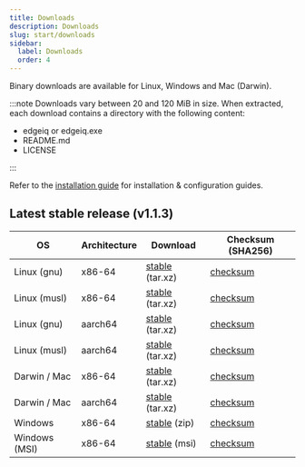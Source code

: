 ```yaml
---
title: Downloads
description: Downloads
slug: start/downloads
sidebar:
  label: Downloads
  order: 4
---
```



Binary downloads are available for Linux, Windows and Mac (Darwin).

:::note
Downloads vary between 20 and 120 MiB in size. When extracted, each download contains a directory with the following content:

<FileTree>

- edgeiq or edgeiq.exe
- README.md
- LICENSE

</FileTree>
:::

Refer to the [installation guide](/edge_iq/install/overview) for installation & configuration guides.

## Latest stable release (v1.1.3)

| OS            | Architecture | Download                                                                                       | Checksum (SHA256)                                                                              |
| ------------- | ------------ | ---------------------------------------------------------------------------------------------- | ---------------------------------------------------------------------------------------------- |
| Linux (gnu)   | x86-64       | [stable](http://downloads.behavure.ai/1.1.3/edgeiq-x86_64-unknown-linux-gnu.tar.xz) (tar.xz)   | [checksum](http://downloads.behavure.ai/1.1.3/edgeiq-x86_64-unknown-linux-gnu.tar.xz.sha256)   |
| Linux (musl)  | x86-64       | [stable](http://downloads.behavure.ai/1.1.3/edgeiq-x86_64-unknown-linux-musl.tar.xz) (tar.xz)  | [checksum](http://downloads.behavure.ai/1.1.3/edgeiq-x86_64-unknown-linux-musl.tar.xz.sha256)  |
| Linux (gnu)   | aarch64      | [stable](http://downloads.behavure.ai/1.1.3/edgeiq-aarch64-unknown-linux-gnu.tar.xz) (tar.xz)  | [checksum](http://downloads.behavure.ai/1.1.3/edgeiq-aarch64-unknown-linux-gnu.tar.xz.sha256)  |
| Linux (musl)  | aarch64      | [stable](http://downloads.behavure.ai/1.1.3/edgeiq-aarch64-unknown-linux-musl.tar.xz) (tar.xz) | [checksum](http://downloads.behavure.ai/1.1.3/edgeiq-aarch64-unknown-linux-musl.tar.xz.sha256) |
| Darwin / Mac  | x86-64       | [stable](http://downloads.behavure.ai/1.1.3/edgeiq-x86_64-apple-darwin.tar.xz) (tar.xz)        | [checksum](http://downloads.behavure.ai/1.1.3/edgeiq-x86_64-apple-darwin.tar.xz.sha256)        |
| Darwin / Mac  | aarch64      | [stable](http://downloads.behavure.ai/1.1.3/edgeiq-aarch64-apple-darwin.tar.xz) (tar.xz)       | [checksum](http://downloads.behavure.ai/1.1.3/edgeiq-aarch64-apple-darwin.tar.xz.sha256)       |
| Windows       | x86-64       | [stable](http://downloads.behavure.ai/1.1.3/edgeiq-x86_64-pc-windows-msvc.zip) (zip)           | [checksum](http://downloads.behavure.ai/1.1.3/edgeiq-x86_64-pc-windows-msvc.zip.sha256)        |
| Windows (MSI) | x86-64       | [stable](http://downloads.behavure.ai/1.1.3/edgeiq-x86_64-pc-windows-msvc.msi) (msi)           | [checksum](http://downloads.behavure.ai/1.1.3/edgeiq-x86_64-pc-windows-msvc.msi.sha256)        |
